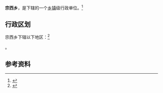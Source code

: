 {{中国乡级行政区|54/21/29/211/000}}

'''宗西乡'''，是{{PRC admin/fullname|54/21/29/211/000|3}}下辖的一个[[乡镇|乡镇]]级行政单位。<ref>{{PRC admin/ref sgc|{{PRC admin/parent|54/21/29/211/000}}}}</ref>

== 行政区划 ==

宗西乡下辖以下地区：<ref>{{PRC admin/ref sgc|54/21/29/211/000}}</ref>

{{PRC admin/children|54/21/29/211/000}}。

== 参考资料 ==

{{reflist}}

{{行政区划小作品}}
{{PRC admin/navcat|54/21/29/211/000}}